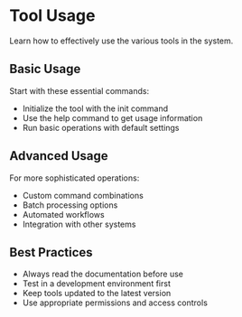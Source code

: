# Tool Usage

Learn how to effectively use the various tools in the system.

## Basic Usage

Start with these essential commands:
- Initialize the tool with the init command
- Use the help command to get usage information
- Run basic operations with default settings

## Advanced Usage

For more sophisticated operations:
- Custom command combinations
- Batch processing options
- Automated workflows
- Integration with other systems

## Best Practices

- Always read the documentation before use
- Test in a development environment first
- Keep tools updated to the latest version
- Use appropriate permissions and access controls
